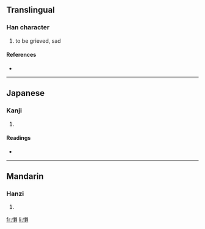 ==Translingual==

===Han character===
{{Han char|rn=61|rad=心|as=10|sn=13|four=|canj=心口月金 (PRBC)}}

# to be grieved, sad

====References====
* {{Han ref|kx=0396.110|dkj=10985|dj=0734.180|hdz=42336.100|uh=612A|ud=24874}}

----

==Japanese==

===Kanji===
{{ja-kanji|grade=|rs=心10}}

# {{defn|Japanese|sort=心10}}

====Readings====
* {{ja-readings|on=[[うん]] (un), [[いん]] (in)|kun=[[うれえるさま]] (ureerusama), [[うごく]] (ugoku), [[うれえる]] (ureeru)}}

----

==Mandarin==

===Hanzi===
{{cmn-hanzi|pin=[[yún]] ([[yun2]])|wg=yün<sup>2</sup>}}

# {{defn|Mandarin|sort=心10}}

[[fr:愪]]
[[li:愪]]